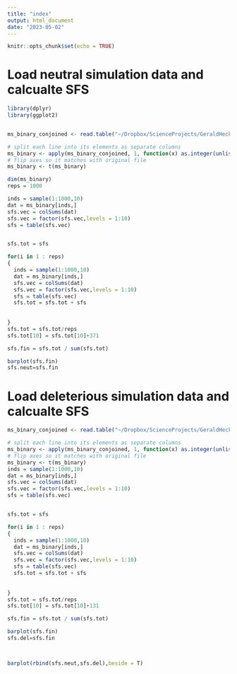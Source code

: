 ```yaml
---
title: "index"
output: html_document
date: "2023-05-02"
---
```


```r
knitr::opts_chunk$set(echo = TRUE)
```

# Load neutral simulation data and calcualte SFS
```r
library(dplyr)
library(ggplot2)


ms_binary_conjoined <- read.table("~/Dropbox/ScienceProjects/GeraldHeckel/diversity_neut_2.txt", skip = 3, colClasses = "character")

# split each line into its elements as separate columns
ms_binary <- apply(ms_binary_conjoined, 1, function(x) as.integer(unlist(strsplit(x,""))))
# flip axes so it matches with original file
ms_binary <- t(ms_binary)

dim(ms_binary)
reps = 1000

inds = sample(1:1000,10)
dat = ms_binary[inds,]
sfs.vec = colSums(dat)
sfs.vec = factor(sfs.vec,levels = 1:10)
sfs = table(sfs.vec)


sfs.tot = sfs

for(i in 1 : reps)
{
  inds = sample(1:1000,10)
  dat = ms_binary[inds,]
  sfs.vec = colSums(dat)
  sfs.vec = factor(sfs.vec,levels = 1:10)
  sfs = table(sfs.vec)
  sfs.tot = sfs.tot + sfs
  
  
}
sfs.tot = sfs.tot/reps
sfs.tot[10] = sfs.tot[10]+371

sfs.fin = sfs.tot / sum(sfs.tot)

barplot(sfs.fin)
sfs.neut=sfs.fin


```

# Load deleterious simulation data and calcualte SFS
```r
ms_binary_conjoined <- read.table("~/Dropbox/ScienceProjects/GeraldHeckel/diversity_del_3.txt", skip = 3, colClasses = "character")

# split each line into its elements as separate columns
ms_binary <- apply(ms_binary_conjoined, 1, function(x) as.integer(unlist(strsplit(x,""))))
# flip axes so it matches with original file
ms_binary <- t(ms_binary)
inds = sample(1:1000,10)
dat = ms_binary[inds,]
sfs.vec = colSums(dat)
sfs.vec = factor(sfs.vec,levels = 1:10)
sfs = table(sfs.vec)


sfs.tot = sfs

for(i in 1 : reps)
{
  inds = sample(1:1000,10)
  dat = ms_binary[inds,]
  sfs.vec = colSums(dat)
  sfs.vec = factor(sfs.vec,levels = 1:10)
  sfs = table(sfs.vec)
  sfs.tot = sfs.tot + sfs
  
  
}
sfs.tot = sfs.tot/reps
sfs.tot[10] = sfs.tot[10]+131

sfs.fin = sfs.tot / sum(sfs.tot)

barplot(sfs.fin)
sfs.del=sfs.fin



barplot(rbind(sfs.neut,sfs.del),beside = T)

```
